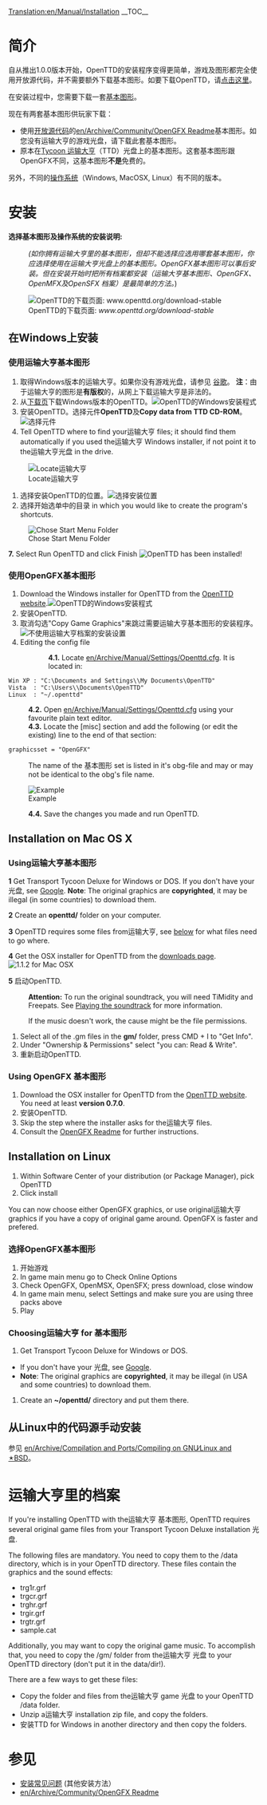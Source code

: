 [[Translation:en/Manual/Installation]]
{{zh/Manual/目录}}
__TOC__
=简介=
自从推出1.0.0版本开始，OpenTTD的安装程序变得更简单，游戏及图形都完全使用开放源代码，并不需要额外下载基本图形。如要下载OpenTTD，请[http://www.openttd.org/download-stable 点击这里]。

在安装过程中，您需要下载一套[[en/Archive/Community/Base graphics|基本图形]]。

现在有两套基本图形供玩家下载：
* 使用[http://zh.wikipedia.org/wiki/开放源代码 开放源代码]的[[en/Archive/Community/OpenGFX Readme]]基本图形。如您没有运输大亨的游戏光盘，请下载此套基本图形。
* 原本在[https://www.wikipedia.org/wiki/Transport Tycoon 运输大亨]（TTD）光盘上的基本图形。这套基本图形跟OpenGFX不同，这基本图形'''不是'''免费的。

另外，不同的[[en/Archive/Compilation and Ports/Operating system|操作系统]]（Windows, MacOSX, Linux）有不同的版本。
= 安装 =
'''选择基本图形及操作系统的安装说明:'''
:<p style="font-size: 90%">''(如你拥有运输大亨里的基本图形，但却不能选择应选用哪套基本图形，你应选择使用在运输大亨光盘上的基本图形。OpenGFX基本图形可以事后安装。但在安装开始时把所有档案都安装（运输大亨基本图形、OpenGFX、 OpenMFX及OpenSFX 档案）是最简单的方法。'')</p>

[[File:en/Manual/Installation 1a.png|frame|center|OpenTTD的下载页面: ''www.openttd.org/download-stable'']]

== 在Windows上安装 ==
===使用运输大亨基本图形===
# 取得Windows版本的运输大亨。如果你没有游戏光盘，请参见 [http://www.google.com/search?q=transport+tycoon+deluxe 谷歌]。 '''注'''：由于运输大亨的图形是'''有版权'''的，从网上下载运输大亨是非法的。
# 从[http://www.openttd.org/download-stable 下载页]下载Windows版本的OpenTTD。[[File:en/Manual/Installation 1b.png|frame|center|OpenTTD的Windows安装程式]]
# 安装OpenTTD。选择元件'''OpenTTD'''及'''Copy data from TTD CD-ROM'''。[[File:en/Manual/Installation 2.png|frame|center|选择元件]]
# Tell OpenTTD where to find your运输大亨 files; it should find them automatically if you used the运输大亨 Windows installer, if not point it to the运输大亨光盘 in the drive.
[[File:en/Manual/Installation 3.png|frame|center|Locate运输大亨]]
# 选择安装OpenTTD的位置。[[File:en/Manual/Installation 4.png|frame|center|选择安装位置]]
# 选择开始选单中的目录 in which you would like to create the program's shortcuts.
[[File:en/Manual/Installation 5.png|frame|center|Chose Start Menu Folder]]

'''7.''' Select Run OpenTTD and click Finish
[[File:en/Manual/Installation 6.png|frame|center|OpenTTD has been installed!]]

===使用OpenGFX基本图形===
# Download the Windows installer for OpenTTD from the [http://www.openttd.org/ OpenTTD website].[[File:en/Manual/Installation 1b.png|frame|center|OpenTTD的Windows安装程式]]
# 安装OpenTTD.
# 取消勾选"Copy Game Graphics"来跳过需要运输大亨基本图形的安装程序。[[File:en/Manual/Installation 2 gfx.png|frame|center|不使用运输大亨档案的安装设置]]
#Editing the config file
::'''4.1.''' Locate [[en/Archive/Manual/Settings/Openttd.cfg]]. It is located in:
 Win XP : "C:\Documents and Settings\<username>\My Documents\OpenTTD"
 Vista  : "C:\Users\<username>\Documents\OpenTTD"
 Linux  : "~/.openttd"
:'''4.2.''' Open [[en/Archive/Manual/Settings/Openttd.cfg]] using your favourite plain text editor.
:'''4.3.''' Locate the [misc] section and add the following (or edit the existing) line to the end of that section:
 graphicsset = "OpenGFX"
: The name of the 基本图形 set is listed in it's obg-file and may or may not be identical to the obg's file name.
[[File:en/Manual/Installation 9 grx manual configuration cfg.png|frame|center|Example]]
:'''4.4.''' Save the changes you made and run OpenTTD.


== Installation on Mac OS X ==
{{en/Note| 1=There were no official binaries for Mac OS X for the 1.0.x branch. However, support has now resumed for the 1.1.x branch, please download the latest '''official''' testing binary (currently 1.1.0 beta5) to make sure any remaining bugs are found}}
===Using运输大亨基本图形===
'''1''' Get Transport Tycoon Deluxe for Windows or DOS. If you don't have your 光盘, see [http://www.google.com/search?q=transport+tycoon+deluxe Google]. '''Note''': The original graphics are '''copyrighted''', it may be illegal (in some countries) to download them.

'''2''' Create an '''openttd/''' folder on your computer.

'''3''' OpenTTD requires some files from运输大亨, see [[#files-fromyun-shu-da-heng|below]] for what files need to go where.

'''4''' Get the OSX installer for OpenTTD from the [http://www.openttd.org/download-stable downloads page].
[[File:en/Manual/Installation 1b osx.png|frame|center|1.1.2 for Mac OSX]]

'''5''' 启动OpenTTD.


:'''Attention:''' To run the original soundtrack, you will need TiMidity and Freepats. See [[en/Archive/Compilation and Ports/Compiling on GNU∕Linux and 🟉BSD#playing-the-soundtrack|Playing the soundtrack]] for more information.


:If the music doesn't work, the cause might be the file permissions.
#Select all of the .gm files in the '''gm/''' folder, press CMD + I to "Get Info".
#Under "Ownership & Permissions" select "you can: Read & Write".
#重新启动OpenTTD.

===Using OpenGFX 基本图形===
# Download the OSX installer for OpenTTD from the [http://www.openttd.org/ OpenTTD website]. You need at least '''version 0.7.0'''.
# 安装OpenTTD.
# Skip the step where the installer asks for the运输大亨 files.
# Consult the [[en/Archive/Community/OpenGFX Readme#manually-installing-opengfx|OpenGFX Readme]] for further instructions.

== Installation on Linux ==

#Within Software Center of your distribution (or Package Manager), pick OpenTTD
#Click install

You can now choose either OpenGFX graphics, or use original运输大亨 graphics if you have a copy of original game around.
OpenGFX is faster and prefered.

===选择OpenGFX基本图形===
#开始游戏
#In game main menu go to Check Online Options
#Check OpenGFX, OpenMSX, OpenSFX; press download, close window
#In game main menu, select Settings and make sure you are using three packs above
#Play

===Choosing运输大亨 for 基本图形===
#Get Transport Tycoon Deluxe for Windows or DOS.  
* If you don't have your 光盘, see [http://www.google.com/search?q=transport+tycoon+deluxe Google]. 
*'''Note''': The original graphics are '''copyrighted''', it may be illegal (in USA and some countries) to download them.
#Create an '''~/openttd/''' directory and put them there.


== 从Linux中的代码源手动安装 ==
参见 [[en/Archive/Compilation and Ports/Compiling on GNU∕Linux and 🟉BSD]]。

= 运输大亨里的档案 =
If you're installing OpenTTD with the运输大亨 基本图形, OpenTTD requires several original game files from your Transport Tycoon Deluxe installation 光盘.

The following files are mandatory. You need to copy them to the /data directory, which is in your OpenTTD directory. These files contain the graphics and the sound effects:
* trg1r.grf
* trgcr.grf
* trghr.grf
* trgir.grf
* trgtr.grf
* sample.cat

Additionally, you may want to copy the original game music. To accomplish that, you need to copy the /gm/ folder from the运输大亨 光盘 to your OpenTTD directory (don't put it in the data/dir!).

There are a few ways to get these files:
* Copy the folder and files from the运输大亨 game 光盘 to your OpenTTD /data folder.
* Unzip a运输大亨 installation zip file, and copy the folders.
* 安装TTD for Windows in another directory and then copy the folders.

= 参见 =
* [[en/Archive/Manual/Installation FAQ|安装常见问题]] (其他安装方法）
* [[en/Archive/Community/OpenGFX Readme]]